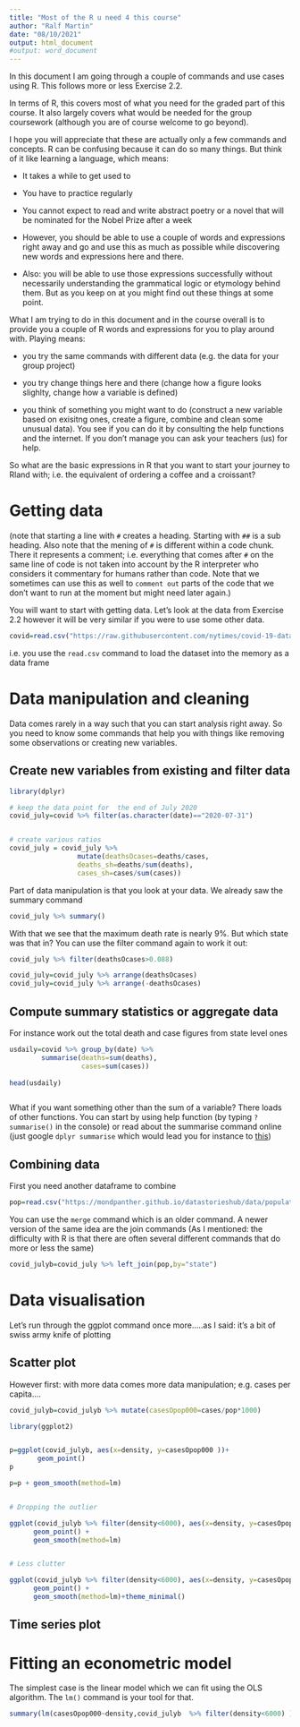 ```yaml
---
title: "Most of the R u need 4 this course"
author: "Ralf Martin"
date: "08/10/2021"
output: html_document
#output: word_document
---
```


In this document I am going through a couple of commands and use cases using R.
This follows more or less Exercise 2.2.

In terms of R, this covers most of what you need for the graded part of this course.
It also largely covers what would be needed for the group coursework (although you are of course welcome to go beyond).

I hope you will appreciate that these are actually only a few commands and concepts.
R can be confusing because it can do so many things. But think of it like learning a language, which means:

- It takes a while to get used to

- You have to practice regularly

- You cannot expect to read and write abstract poetry or a novel that will be nominated for the Nobel Prize after a week

- However, you should be able to use a couple of words and expressions right away and go and use this as much as possible while discovering new words and expressions here and there.

- Also: you will be able to use those expressions successfully without necessarily understanding the grammatical logic or etymology behind them. But as you keep on at you might find out these
things at some point.



What I am trying to do in this document and in the course overall is to provide you a couple of R words and expressions for you to play around with. Playing means:

- you try the same commands with different data (e.g. the data for your group project)

- you try change things here and there (change how a figure looks slighlty, change how a variable is defined)

- you think of something you might want to do (construct a new variable based on exisitng ones, create a figure, combine and clean some unusual data). You see if you can do it by consulting the help functions and the internet. If you don't manage you can ask your teachers (us) for help.


So what are the basic expressions in R that you want to start your journey to Rland with; i.e. the equivalent of ordering a coffee and a croissant?


# Getting data
(note that starting a line with `#` creates a heading. Starting with `##` is a sub heading. Also note that the mening of `#` is different within a code chunk. There it represents a comment; i.e. everything that comes after `#` on the same line of code is not taken into account by the R interpreter who considers it commentary for humans rather than code. Note that we sometimes can use this as well to `comment out` parts of the code that we don't want to run at the moment but might need later again.)

You will want to start with getting data. Let's look at the data from Exercise 2.2 however it will be very similar if you were to use some other data. 


```r

covid=read.csv("https://raw.githubusercontent.com/nytimes/covid-19-data/master/us-states.csv")

```


i.e. you use the `read.csv` command to load the dataset into the memory as a data frame


# Data manipulation and cleaning

Data comes rarely in a way such that you can start analysis right away. So you need to know some commands that help you with things like removing some observations or creating new variables.


## Create new variables from existing and filter data

```r
library(dplyr)

# keep the data point for  the end of July 2020
covid_july=covid %>% filter(as.character(date)=="2020-07-31") 


# create various ratios
covid_july = covid_july %>%
                 mutate(deathsOcases=deaths/cases,
                 deaths_sh=deaths/sum(deaths),
                 cases_sh=cases/sum(cases))

```

Part of data manipulation is that you look at your data. We already saw the summary command

```r
covid_july %>% summary()


```


With that we see that the maximum death rate is nearly 9%. But which state was that in?
You can use the filter command again to work it out:

```r

covid_july %>% filter(deathsOcases>0.088)

covid_july=covid_july %>% arrange(deathsOcases)
covid_july=covid_july %>% arrange(-deathsOcases)


```

## Compute summary statistics or aggregate data

For instance work out the total death and case figures from state level ones

```r

usdaily=covid %>% group_by(date) %>% 
        summarise(deaths=sum(deaths), 
                  cases=sum(cases))
                 
head(usdaily)



```

What if you want something other than the sum of a variable? There loads of other functions.
You can start by using help function (by typing `?summarise()` in the console) or read about the summarise command online (just google `dplyr summarise` which would lead you for instance to [this](https://dplyr.tidyverse.org/reference/summarise.html))


## Combining data
First you need another dataframe to combine 
```r
pop=read.csv("https://mondpanther.github.io/datastorieshub/data/populationdata.csv")

```


You can use the `merge` command which is an older command. A newer version of the same idea
are the join commands (As I mentioned: the difficulty with R is that there are often several different commands that do more or less the same)



```r
covid_julyb=covid_july %>% left_join(pop,by="state")

```



# Data visualisation

Let's run through the ggplot command once more.....as I said: it's a bit of swiss army
knife of plotting


## Scatter plot

However first: with more data comes more data manipulation; e.g. cases per capita....

```r
covid_julyb=covid_julyb %>% mutate(casesOpop000=cases/pop*1000)
```


```r
library(ggplot2)


p=ggplot(covid_julyb, aes(x=density, y=casesOpop000 ))+ 
       geom_point() 
p

p=p + geom_smooth(method=lm)


# Dropping the outlier

ggplot(covid_julyb %>% filter(density<6000), aes(x=density, y=casesOpop000 ))+ 
      geom_point() + 
      geom_smooth(method=lm)


# Less clutter

ggplot(covid_julyb %>% filter(density<6000), aes(x=density, y=casesOpop000 ))+ 
      geom_point() + 
      geom_smooth(method=lm)+theme_minimal()


```

## Time series plot




# Fitting an econometric model

The simplest case is the linear model which we can fit using the OLS algorithm. The
`lm()` command is your tool for that.


```r
summary(lm(casesOpop000~density,covid_julyb  %>% filter(density<6000) ))
```




